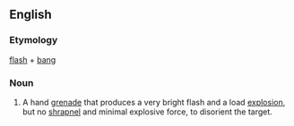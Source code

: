 
== English ==
=== Etymology ===
[[flash]] + [[bang]]
=== Noun ===
{{en-noun}}
# A hand [[grenade]] that produces a very bright flash and a load [[explosion]], but no [[shrapnel]] and minimal explosive force, to disorient the target.